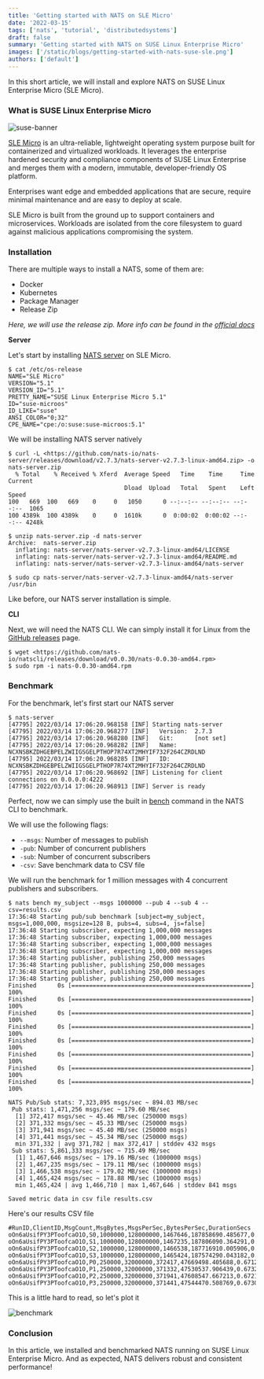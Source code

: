 ```yaml
---
title: 'Getting started with NATS on SLE Micro'
date: '2022-03-15'
tags: ['nats', 'tutorial', 'distributedsystems']
draft: false
summary: 'Getting started with NATS on SUSE Linux Enterprise Micro'
images: ['/static/blogs/getting-started-with-nats-suse-sle.png']
authors: ['default']
---
```


In this short article, we will install and explore NATS on SUSE Linux Enterprise Micro (SLE Micro).

### What is SUSE Linux Enterprise Micro

![suse-banner](https://dev-to-uploads.s3.amazonaws.com/uploads/articles/3l5la3aytf1g8xbyogqd.png)

[SLE Micro](https://www.suse.com/en-en/products/micro/) is an ultra-reliable, lightweight operating system purpose built for containerized and virtualized workloads. It leverages the enterprise hardened security and compliance components of SUSE Linux Enterprise and merges them with a modern, immutable, developer-friendly OS platform.

Enterprises want edge and embedded applications that are secure, require minimal maintenance and are easy to deploy at scale.

SLE Micro is built from the ground up to support containers and microservices. Workloads are isolated from the core filesystem to guard against malicious applications compromising the system.

### Installation

There are multiple ways to install a NATS, some of them are:

- Docker
- Kubernetes
- Package Manager
- Release Zip

_Here, we will use the release zip. More info can be found in the [official docs](https://docs.nats.io/running-a-nats-service/introduction/installation)_

**Server**

Let's start by installing [NATS server](https://github.com/nats-io/nats-server) on SLE Micro.

```
$ cat /etc/os-release
NAME="SLE Micro"
VERSION="5.1"
VERSION_ID="5.1"
PRETTY_NAME="SUSE Linux Enterprise Micro 5.1"
ID="suse-microos"
ID_LIKE="suse"
ANSI_COLOR="0;32"
CPE_NAME="cpe:/o:suse:suse-microos:5.1"
```

We will be installing NATS server natively

```
$ curl -L <https://github.com/nats-io/nats-server/releases/download/v2.7.3/nats-server-v2.7.3-linux-amd64.zip> -o nats-server.zip
  % Total    % Received % Xferd  Average Speed   Time    Time     Time  Current
                                 Dload  Upload   Total   Spent    Left  Speed
100   669  100   669    0     0   1050      0 --:--:-- --:--:-- --:--:--  1065
100 4389k  100 4389k    0     0  1610k      0  0:00:02  0:00:02 --:--:-- 4248k
```

```
$ unzip nats-server.zip -d nats-server
Archive:  nats-server.zip
  inflating: nats-server/nats-server-v2.7.3-linux-amd64/LICENSE
  inflating: nats-server/nats-server-v2.7.3-linux-amd64/README.md
  inflating: nats-server/nats-server-v2.7.3-linux-amd64/nats-server
```

```
$ sudo cp nats-server/nats-server-v2.7.3-linux-amd64/nats-server /usr/bin
```

Like before, our NATS server installation is simple.

**CLI**

Next, we will need the NATS CLI. We can simply install it for Linux from the [GitHub releases](https://github.com/nats-io/natscli/releases/) page.

```
$ wget <https://github.com/nats-io/natscli/releases/download/v0.0.30/nats-0.0.30-amd64.rpm>
$ sudo rpm -i nats-0.0.30-amd64.rpm
```

### Benchmark

For the benchmark, let's first start our NATS server

```
$ nats-server
[47795] 2022/03/14 17:06:20.968158 [INF] Starting nats-server
[47795] 2022/03/14 17:06:20.968277 [INF]   Version:  2.7.3
[47795] 2022/03/14 17:06:20.968280 [INF]   Git:      [not set]
[47795] 2022/03/14 17:06:20.968282 [INF]   Name:     NCXNSBKZDHGEBPELZWIIGSGELPTHOP7R74XT2MHYIF732F264CZRDLND
[47795] 2022/03/14 17:06:20.968285 [INF]   ID:       NCXNSBKZDHGEBPELZWIIGSGELPTHOP7R74XT2MHYIF732F264CZRDLND
[47795] 2022/03/14 17:06:20.968692 [INF] Listening for client connections on 0.0.0.0:4222
[47795] 2022/03/14 17:06:20.968913 [INF] Server is ready
```

Perfect, now we can simply use the built in [bench](https://docs.nats.io/using-nats/nats-tools/nats_cli/natsbench) command in the NATS CLI to benchmark.

We will use the following flags:

- `--msgs`: Number of messages to publish
- `-pub`: Number of concurrent publishers
- `-sub`: Number of concurrent subscribers
- `-csv`: Save benchmark data to CSV file

We will run the benchmark for 1 million messages with 4 concurrent publishers and subscribers.

```
$ nats bench my_subject --msgs 1000000 --pub 4 --sub 4 --csv=results.csv
17:36:48 Starting pub/sub benchmark [subject=my_subject, msgs=1,000,000, msgsize=128 B, pubs=4, subs=4, js=false]
17:36:48 Starting subscriber, expecting 1,000,000 messages
17:36:48 Starting subscriber, expecting 1,000,000 messages
17:36:48 Starting subscriber, expecting 1,000,000 messages
17:36:48 Starting subscriber, expecting 1,000,000 messages
17:36:48 Starting publisher, publishing 250,000 messages
17:36:48 Starting publisher, publishing 250,000 messages
17:36:48 Starting publisher, publishing 250,000 messages
17:36:48 Starting publisher, publishing 250,000 messages
Finished      0s [===================================================] 100%
Finished      0s [===================================================] 100%
Finished      0s [===================================================] 100%
Finished      0s [===================================================] 100%
Finished      0s [===================================================] 100%
Finished      0s [===================================================] 100%
Finished      0s [===================================================] 100%
Finished      0s [===================================================] 100%

NATS Pub/Sub stats: 7,323,895 msgs/sec ~ 894.03 MB/sec
 Pub stats: 1,471,256 msgs/sec ~ 179.60 MB/sec
  [1] 372,417 msgs/sec ~ 45.46 MB/sec (250000 msgs)
  [2] 371,332 msgs/sec ~ 45.33 MB/sec (250000 msgs)
  [3] 371,941 msgs/sec ~ 45.40 MB/sec (250000 msgs)
  [4] 371,441 msgs/sec ~ 45.34 MB/sec (250000 msgs)
  min 371,332 | avg 371,782 | max 372,417 | stddev 432 msgs
 Sub stats: 5,861,333 msgs/sec ~ 715.49 MB/sec
  [1] 1,467,646 msgs/sec ~ 179.16 MB/sec (1000000 msgs)
  [2] 1,467,235 msgs/sec ~ 179.11 MB/sec (1000000 msgs)
  [3] 1,466,538 msgs/sec ~ 179.02 MB/sec (1000000 msgs)
  [4] 1,465,424 msgs/sec ~ 178.88 MB/sec (1000000 msgs)
  min 1,465,424 | avg 1,466,710 | max 1,467,646 | stddev 841 msgs

Saved metric data in csv file results.csv
```

Here's our results CSV file

```
#RunID,ClientID,MsgCount,MsgBytes,MsgsPerSec,BytesPerSec,DurationSecs
oOn6aUsifPY3PToofcaO1O,S0,1000000,128000000,1467646,187858690.485677,0.681363
oOn6aUsifPY3PToofcaO1O,S1,1000000,128000000,1467235,187806090.364291,0.681554
oOn6aUsifPY3PToofcaO1O,S2,1000000,128000000,1466538,187716910.005906,0.681878
oOn6aUsifPY3PToofcaO1O,S3,1000000,128000000,1465424,187574290.043182,0.682396
oOn6aUsifPY3PToofcaO1O,P0,250000,32000000,372417,47669498.405688,0.671289
oOn6aUsifPY3PToofcaO1O,P1,250000,32000000,371332,47530537.906439,0.673251
oOn6aUsifPY3PToofcaO1O,P2,250000,32000000,371941,47608547.667213,0.672148
oOn6aUsifPY3PToofcaO1O,P3,250000,32000000,371441,47544470.508769,0.673054
```

This is a little hard to read, so let's plot it

![benchmark](https://dev-to-uploads.s3.amazonaws.com/uploads/articles/7bf3j9v0qhv02xz18otk.png)

### Conclusion

In this article, we installed and benchmarked NATS running on SUSE Linux Enterprise Micro. And as expected, NATS delivers robust and consistent performance!
